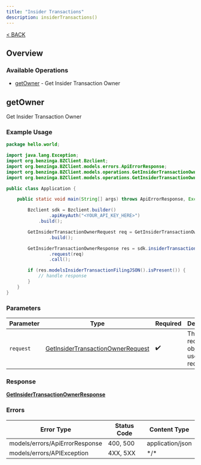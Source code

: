 ```yaml
---
title: "Insider Transactions"
description: insiderTransactions()
---
```

[< BACK](/sdks/languages/java#insidertransactions)

## Overview

### Available Operations

* [getOwner](#getowner) - Get Insider Transaction Owner

## getOwner

Get Insider Transaction Owner

### Example Usage

```java
package hello.world;

import java.lang.Exception;
import org.benzinga.BZClient.Bzclient;
import org.benzinga.BZClient.models.errors.ApiErrorResponse;
import org.benzinga.BZClient.models.operations.GetInsiderTransactionOwnerRequest;
import org.benzinga.BZClient.models.operations.GetInsiderTransactionOwnerResponse;

public class Application {

    public static void main(String[] args) throws ApiErrorResponse, Exception {

        Bzclient sdk = Bzclient.builder()
                .apiKeyAuth("<YOUR_API_KEY_HERE>")
            .build();

        GetInsiderTransactionOwnerRequest req = GetInsiderTransactionOwnerRequest.builder()
                .build();

        GetInsiderTransactionOwnerResponse res = sdk.insiderTransactions().getOwner()
                .request(req)
                .call();

        if (res.modelsInsiderTransactionFilingJSON().isPresent()) {
            // handle response
        }
    }
}
```

### Parameters

| Parameter                                                                                         | Type                                                                                              | Required                                                                                          | Description                                                                                       |
| ------------------------------------------------------------------------------------------------- | ------------------------------------------------------------------------------------------------- | ------------------------------------------------------------------------------------------------- | ------------------------------------------------------------------------------------------------- |
| `request`                                                                                         | [GetInsiderTransactionOwnerRequest](../../models/operations/GetInsiderTransactionOwnerRequest.md) | :heavy_check_mark:                                                                                | The request object to use for the request.                                                        |

### Response

**[GetInsiderTransactionOwnerResponse](../../models/operations/GetInsiderTransactionOwnerResponse.md)**

### Errors

| Error Type                     | Status Code                    | Content Type                   |
| ------------------------------ | ------------------------------ | ------------------------------ |
| models/errors/ApiErrorResponse | 400, 500                       | application/json               |
| models/errors/APIException     | 4XX, 5XX                       | \*/\*                          |